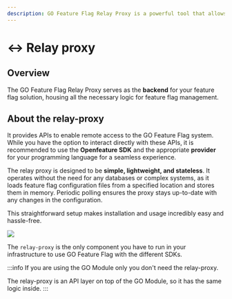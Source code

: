 ```yaml
---
description: GO Feature Flag Relay Proxy is a powerful tool that allows developers to easily integrate feature flagging functionality into their applications. It is a simple API service that can be called directly through the API or via the available OpenFeature providers. The service wraps the GO Feature Flag golang module to evaluate your flags and allows it to be used with all the available languages.
---
```


# ↔️ Relay proxy

## Overview
The GO Feature Flag Relay Proxy serves as the **backend** for your feature flag solution, housing all the necessary logic for feature flag management.

## About the relay-proxy

It provides APIs to enable remote access to the GO Feature Flag system. While you have the option to interact directly with these APIs, it is recommended to use the **Openfeature SDK** and the appropriate **provider** for your programming language for a seamless experience.

The relay proxy is designed to be **simple, lightweight, and stateless**. It operates without the need for any databases or complex systems, as it loads feature flag configuration files from a specified location and stores them in memory.
Periodic polling ensures the proxy stays up-to-date with any changes in the configuration.

This straightforward setup makes installation and usage incredibly easy and hassle-free.

![](/docs/relay_proxy/arch.png)

The `relay-proxy` is the only component you have to run in your infrastructure to use GO Feature Flag with the different SDKs.

:::info
If you are using the GO Module only you don't need the relay-proxy.

The relay-proxy is an API layer on top of the GO Module, so it has the same logic inside.
:::
